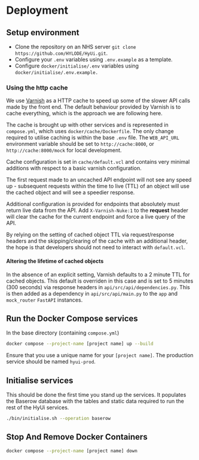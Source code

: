 # Deployment


## Setup environment

- Clone the repository on an NHS server `git clone https://github.com/HYLODE/HyUi.git`.
- Configure your `.env` variables using `.env.example` as a template.
- Configure `docker/initialise/.env` variables using `docker/initialise/.env.example.`

### Using the http cache

We use [Varnish](https://varnish-cache.org) as a HTTP cache to speed up some of the slower API calls made by the front end. The default behaviour provided by Varnish is to cache everything, which is the approach we are following here.

The cache is brought up with other services and is represented in `compose.yml`, which uses `docker/cache/Dockerfile`.
The only change required to utilise caching is within the base `.env` file. The `WEB_API_URL` environment variable should be set to `http://cache:8000`, or `http://cache:8000/mock` for local development.

Cache configuration is set in `cache/default.vcl` and contains very minimal additions with respect to a basic varnish configuration.

The first request made to an uncached API endpoint will not see any speed up - subsequent requests within the time to live (TTL) of an object will use the cached object and will see a speedier response.

Additional configuration is provided for endpoints that absolutely must return live data from the API. Add `X-Varnish-Nuke:1` to the **request** header will clear the cache for the current endpoint and force a live query of the API.

By relying on the setting of cached object TTL via request/response headers and the skipping/clearing of the cache with an additional header, the hope is that developers should not need to interact with `default.vcl`.

#### Altering the lifetime of cached objects
In the absence of an explicit setting, Varnish defaults to a 2 minute TTL for cached objects. This default is overriden in this case and is set to 5 minutes (300 seconds) via response headers in `api/src/api/dependencies.py`. This is then added as a dependency in `api/src/api/main.py` to the `app` and `mock_router` `FastAPI` instances.

## Run the Docker Compose services

In the base directory (containing `compose.yml`)

```sh
docker compose --project-name [project name] up --build
```

Ensure that you use a unique name for your `[project name]`. The production service should be named `hyui-prod`.

## Initialise services

This should be done the first time you stand up the services. It populates the Baserow database with the tables and static data required to run the rest of the HyUi services.

```sh
./bin/initialise.sh --operation baserow
```

## Stop And Remove Docker Containers

```sh
docker compose --project-name [project name] down
```

